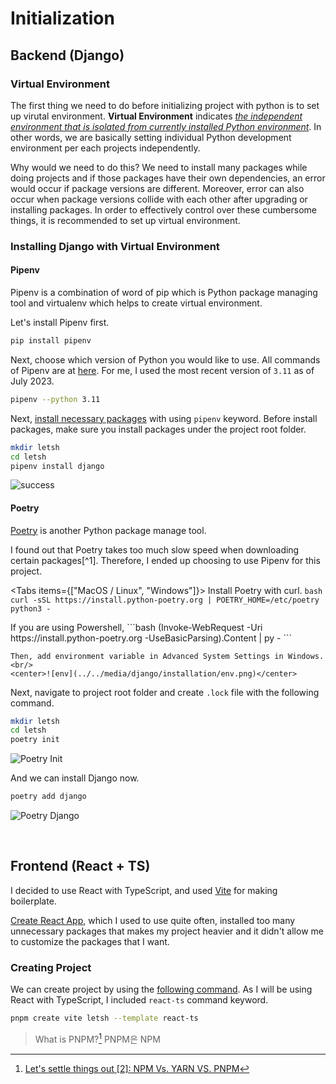 
# Initialization

## Backend (Django)

### Virtual Environment

The first thing we need to do before initializing project with python is to set up virutal environment.
**Virtual Environment** indicates <ins>_the independent environment that is isolated from currently installed Python environment_</ins>.
In other words, we are basically setting individual Python development environment per each projects independently.

Why would we need to do this? We need to install many packages while doing projects and if those packages have their own dependencies,
an error would occur if package versions are different.
Moreover, error can also occur when package versions collide with each other after upgrading or installing packages.
In order to effectively control over these cumbersome things, it is recommended to set up virtual environment.

### Installing Django with Virtual Environment

#### Pipenv

Pipenv is a combination of word of pip which is Python package managing tool and virtualenv which helps to create virtual environment.

Let's install Pipenv first.

```bash
pip install pipenv
```

Next, choose which version of Python you would like to use. All commands of Pipenv are at [here](https://github.com/pypa/pipenv#usage-examples).
For me, I used the most recent version of `3.11` as of July 2023.

```bash
pipenv --python 3.11
```

Next, [install necessary packages](https://github.com/pypa/pipenv#install-packages) with using `pipenv` keyword. Before install packages, make sure you install packages under the project root folder.

```bash
mkdir letsh
cd letsh
pipenv install django
```

![success](../../media/django/installation/success.png)

#### Poetry

[Poetry](https://python-poetry.org/docs/) is another Python package manage tool.

<Callout type="error" emoji="🚨">
  I found out that Poetry takes too much slow speed when downloading certain packages[^1]. 
  Therefore, I ended up choosing to use Pipenv for this project.

[^1]: [Poetry is extremely slow when resolving the dependencies](https://github.com/python-poetry/poetry/issues/2094#issuecomment-596224736)

</Callout>

<Tabs items={["MacOS / Linux", "Windows"]}>
  <Tab>
    Install Poetry with curl.
    ```bash
    curl -sSL https://install.python-poetry.org | POETRY_HOME=/etc/poetry python3 -
    ```

  </Tab>
  <Tab>
    If you are using Powershell, 
    ```bash
    (Invoke-WebRequest -Uri https://install.python-poetry.org -UseBasicParsing).Content | py -
    ```

    Then, add environment variable in Advanced System Settings in Windows.
    <br/>
    <center>![env](../../media/django/installation/env.png)</center>

  </Tab>
</Tabs>

Next, navigate to project root folder and create `.lock` file with the following command.

```bash
mkdir letsh
cd letsh
poetry init
```

![Poetry Init](../../media/django/installation/poetry_init.png)

And we can install Django now.

```bash
poetry add django
```

![Poetry Django](../../media/django/installation/poetry_django.png)

<br />

## Frontend (React + TS)

I decided to use React with TypeScript, and used [Vite](https://vitejs.dev/guide/#overview) for making boilerplate.

[Create React App](https://create-react-app.dev/docs/getting-started), which I used to use quite often, installed too many unnecessary packages
that makes my project heavier and it didn't allow me to customize the packages that I want.

### Creating Project

We can create project by using the [following command](https://vitejs.dev/guide/#scaffolding-your-first-vite-project).
As I will be using React with TypeScript, I included `react-ts` command keyword.

```bash
pnpm create vite letsh --template react-ts
```

> What is PNPM?[^2]
> PNPM은 NPM

[^2]: [Let's settle things out [2]: NPM Vs. YARN VS. PNPM](https://dev.to/ayoub3bidi/lets-settle-things-out-2-npm-vs-yarn-vs-pnpm-5e04)
